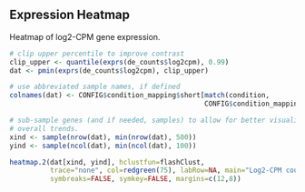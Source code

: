Expression Heatmap
------------------

Heatmap of log2-CPM gene expression.

```r
# clip upper percentile to improve contrast
clip_upper <- quantile(exprs(de_counts$log2cpm), 0.99)
dat <- pmin(exprs(de_counts$log2cpm), clip_upper)

# use abbreviated sample names, if defined
colnames(dat) <- CONFIG$condition_mapping$short[match(condition, 
                                                CONFIG$condition_mapping$long)]

# sub-sample genes (and if needed, samples) to allow for better visualization of
# overall trends.
xind <- sample(nrow(dat), min(nrow(dat), 500))
yind <- sample(ncol(dat), min(ncol(dat), 100))

heatmap.2(dat[xind, yind], hclustfun=flashClust,
          trace="none", col=redgreen(75), labRow=NA, main="Log2-CPM counts",
          symbreaks=FALSE, symkey=FALSE, margins=c(12,8))
```
